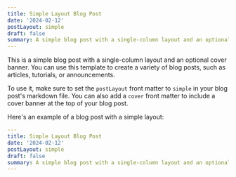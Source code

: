 ```yaml
---
title: Simple Layout Blog Post
date: '2024-02-12'
postLayout: simple
draft: false
summary: A simple blog post with a single-column layout and an optional cover banner.
---
```


This is a simple blog post with a single-column layout and an optional cover banner. You can use this template to create a variety of blog posts, such as articles, tutorials, or announcements.

To use it, make sure to set the `postLayout` front matter to `simple` in your blog post's markdown file. You can also add a `cover` front matter to include a cover banner at the top of your blog post.

Here's an example of a blog post with a simple layout:

```yaml
---
title: Simple Layout Blog Post
date: '2024-02-12'
postLayout: simple
draft: false
summary: A simple blog post with a single-column layout and an optional cover banner.
---
